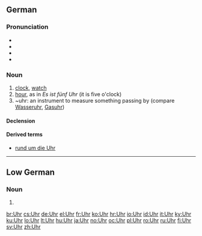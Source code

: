 ==German==

===Pronunciation===
* {{IPA|/ʔuːɐ̯/|lang=de}}
* {{audio|De-Uhr.ogg|audio (Germany)}}
* {{audio|De-at-Uhr.ogg|audio (Austria)}}
* {{homophones|ur-|Ur}}

===Noun===
{{de-noun|g=f|plural=Uhren}}

# [[clock]], [[watch]]
# [[hour]], as in ''Es ist fünf Uhr'' (it is five o'clock)
# ~uhr: an instrument to measure something passing by (compare [[Wasseruhr]], [[Gasuhr]])

====Declension====
{{de-noun-f|en}}

====Derived terms====
* [[rund um die Uhr]]

----

==Low German==

===Noun===
{{nds-noun}}

# {{alternative spelling of|Ur|lang=nds}}

[[br:Uhr]]
[[cs:Uhr]]
[[de:Uhr]]
[[el:Uhr]]
[[fr:Uhr]]
[[ko:Uhr]]
[[hr:Uhr]]
[[io:Uhr]]
[[id:Uhr]]
[[it:Uhr]]
[[ky:Uhr]]
[[ku:Uhr]]
[[lo:Uhr]]
[[lt:Uhr]]
[[hu:Uhr]]
[[ja:Uhr]]
[[no:Uhr]]
[[oc:Uhr]]
[[pl:Uhr]]
[[ro:Uhr]]
[[ru:Uhr]]
[[fi:Uhr]]
[[sv:Uhr]]
[[zh:Uhr]]